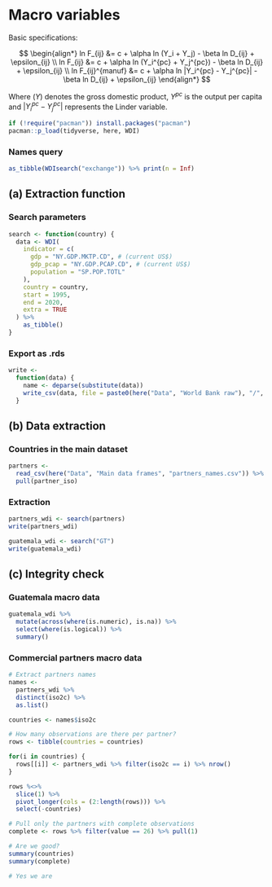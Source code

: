 # Macro variables

Basic specifications:

$$
\begin{align*}
ln F_{ij} &= c + \alpha ln (Y_i + Y_j) - \beta ln D_{ij} + \epsilon_{ij} \\
ln F_{ij} &= c + \alpha ln (Y_i^{pc} + Y_j^{pc}) - \beta ln D_{ij} + \epsilon_{ij} \\
ln F_{ij}^{manuf} &= c + \alpha ln |Y_i^{pc} - Y_j^{pc}| - \beta ln D_{ij} + \epsilon_{ij}
\end{align*}
$$

Where $(Y)$ denotes the gross domestic product, $Y^{pc}$ is the output per capita and $|Y_i^{pc} - Y_j^{pc}|$ represents the Linder variable.

```r
if (!require("pacman")) install.packages("pacman")
pacman::p_load(tidyverse, here, WDI)
```

### Names query

```r
as_tibble(WDIsearch("exchange")) %>% print(n = Inf)
```

## (a) Extraction function

### Search parameters

```r
search <- function(country) {
  data <- WDI(
    indicator = c(
      gdp = "NY.GDP.MKTP.CD", # (current US$)
      gdp_pcap = "NY.GDP.PCAP.CD", # (current US$)
      population = "SP.POP.TOTL"
    ),
    country = country,
    start = 1995,
    end = 2020,
    extra = TRUE
  ) %>% 
    as_tibble()
}
```

### Export as .rds

```r
write <-
  function(data) {
    name <- deparse(substitute(data))
    write_csv(data, file = paste0(here("Data", "World Bank raw"), "/", name, ".csv"))
  }
```

## (b) Data extraction

### Countries in the main dataset

```r
partners <- 
  read_csv(here("Data", "Main data frames", "partners_names.csv")) %>% 
  pull(partner_iso)
```

### Extraction

```r
partners_wdi <- search(partners)
write(partners_wdi)
```

```r
guatemala_wdi <- search("GT")
write(guatemala_wdi)
```

## (c) Integrity check

### Guatemala macro data

```r
guatemala_wdi %>% 
  mutate(across(where(is.numeric), is.na)) %>% 
  select(where(is.logical)) %>% 
  summary()
```

### Commercial partners macro data

```r
# Extract partners names
names <- 
  partners_wdi %>% 
  distinct(iso2c) %>% 
  as.list()

countries <- names$iso2c

# How many observations are there per partner?
rows <- tibble(countries = countries)

for(i in countries) {
  rows[[i]] <- partners_wdi %>% filter(iso2c == i) %>% nrow()
}

rows %<>% 
  slice(1) %>% 
  pivot_longer(cols = (2:length(rows))) %>% 
  select(-countries)

# Pull only the partners with complete observations
complete <- rows %>% filter(value == 26) %>% pull(1)

# Are we good?
summary(countries)
summary(complete)

# Yes we are
```

